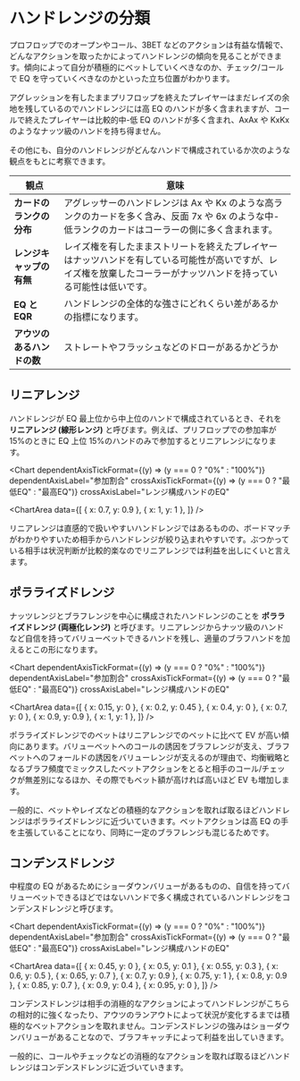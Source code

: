 # ハンドレンジの分類

プロフロップでのオープンやコール、3BET などのアクションは有益な情報で、どんなアクションを取ったかによってハンドレンジの傾向を見ることができます。傾向によって自分が積極的にベットしていくべきなのか、チェック/コールで EQ を守っていくべきなのかといった立ち位置がわかります。

アグレッションを有したままプリフロップを終えたプレイヤーはまだレイズの余地を残しているのでハンドレンジには高 EQ のハンドが多く含まれますが、コールで終えたプレイヤーは比較的中-低 EQ のハンドが多く含まれ、AxAx や KxKx のようなナッツ級のハンドを持ち得ません。

その他にも、自分のハンドレンジがどんなハンドで構成されているか次のような観点をもとに考察できます。

| 観点                       | 意味                                                                                                                                                                                                    |
| -------------------------- | ------------------------------------------------------------------------------------------------------------------------------------------------------------------------------------------------------- |
| **カードのランクの分布**   | アグレッサーのハンドレンジは <Card>Ax</Card> や <Card>Kx</Card> のような高ランクのカードを多く含み、反面 <Card>7x</Card> や <Card>6x</Card> のような中-低ランクのカードはコーラーの側に多く含まれます。 |
| **レンジキャップの有無**   | レイズ権を有したままストリートを終えたプレイヤーはナッツハンドを有している可能性が高いですが、レイズ権を放棄したコーラーがナッツハンドを持っている可能性は低いです。                                    |
| **EQ と EQR**              | ハンドレンジの全体的な強さにどれくらい差があるかの指標になります。                                                                                                                                      |
| **アウツのあるハンドの数** | ストレートやフラッシュなどのドローがあるかどうか                                                                                                                                                        |

## リニアレンジ

ハンドレンジが EQ 最上位から中上位のハンドで構成されているとき、それを **リニアレンジ (線形レンジ)** と呼びます。例えば、プリフロップでの参加率が 15%のときに EQ 上位 15%のハンドのみで参加するとリニアレンジになります。

<Chart
  dependentAxisTickFormat={(y) => (y === 0 ? "0%" : "100%")}
  dependentAxisLabel="参加割合"
  crossAxisTickFormat={(y) => (y === 0 ? "最低EQ" : "最高EQ")}
  crossAxisLabel="レンジ構成ハンドのEQ"
>
  <ChartArea
    data={[
      { x: 0.7, y: 0.9 },
      { x: 1, y: 1 },
    ]}
  />
</Chart>

リニアレンジは直感的で扱いやすいハンドレンジではあるものの、ボードマッチがわかりやすいため相手からハンドレンジが絞り込まれやすいです。ぶつかっている相手は状況判断が比較的楽なのでリニアレンジでは利益を出しにくいと言えます。

## ポラライズドレンジ

ナッツレンジとブラフレンジを中心に構成されたハンドレンジのことを **ポラライズドレンジ (両極化レンジ)** と呼びます。リニアレンジからナッツ級のハンドなど自信を持ってバリューベットできるハンドを残し、適量のブラフハンドを加えるとこの形になります。

<Chart
  dependentAxisTickFormat={(y) => (y === 0 ? "0%" : "100%")}
  dependentAxisLabel="参加割合"
  crossAxisTickFormat={(y) => (y === 0 ? "最低EQ" : "最高EQ")}
  crossAxisLabel="レンジ構成ハンドのEQ"
>
  <ChartArea
    data={[
      { x: 0.15, y: 0 },
      { x: 0.2, y: 0.45 },
      { x: 0.4, y: 0 },
      { x: 0.7, y: 0 },
      { x: 0.9, y: 0.9 },
      { x: 1, y: 1 },
    ]}
  />
</Chart>

ポラライズドレンジでのベットはリニアレンジでのベットに比べて EV が高い傾向にあります。バリューベットへのコールの誘因をブラフレンジが支え、ブラフベットへのフォールドの誘因をバリューレンジが支えるのが理由で、均衡戦略となるブラフ頻度でミックスしたベットアクションをとると相手のコール/チェックが無差別になるほか、その際でもベット額が高ければ高いほど EV も増加します。

一般的に、ベットやレイズなどの積極的なアクションを取れば取るほどハンドレンジはポラライズドレンジに近づいていきます。ベットアクションは高 EQ の手を主張していることになり、同時に一定のブラフレンジも混じるためです。

## コンデンスドレンジ

中程度の EQ があるためにショーダウンバリューがあるものの、自信を持ってバリューベットできるほどではないハンドで多く構成されているハンドレンジをコンデンスドレンジと呼びます。

<Chart
  dependentAxisTickFormat={(y) => (y === 0 ? "0%" : "100%")}
  dependentAxisLabel="参加割合"
  crossAxisTickFormat={(y) => (y === 0 ? "最低EQ" : "最高EQ")}
  crossAxisLabel="レンジ構成ハンドのEQ"
>
  <ChartArea
    data={[
      { x: 0.45, y: 0 },
      { x: 0.5, y: 0.1 },
      { x: 0.55, y: 0.3 },
      { x: 0.6, y: 0.5 },
      { x: 0.65, y: 0.7 },
      { x: 0.7, y: 0.9 },
      { x: 0.75, y: 1 },
      { x: 0.8, y: 0.9 },
      { x: 0.85, y: 0.7 },
      { x: 0.9, y: 0.4 },
      { x: 0.95, y: 0 },
    ]}
  />
</Chart>

コンデンスドレンジは相手の消極的なアクションによってハンドレンジがこちらの相対的に強くなったり、アウツのランアウトによって状況が変化するまでは積極的なベットアクションを取れません。コンデンスドレンジの強みはショーダウンバリューがあることなので、ブラフキャッチによって利益を出していきます。

一般的に、コールやチェックなどの消極的なアクションを取れば取るほどハンドレンジはコンデンスドレンジに近づいていきます。
